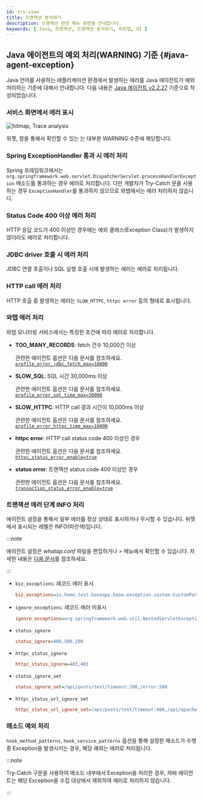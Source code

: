 ```yaml
---
id: trs-view
title: 트랜잭션 분석하기
description: 트랜잭션 관련 메뉴 화면을 안내합니다. 
keywords: [ Java, 트랜잭션, 트랜잭션 분석하기, 히트맵, UI ]
---
```



<Trsview />


## Java 에이전트의 예외 처리(**WARNING**) 기준 {#java-agent-exception}

Java 언어를 사용하는 애플리케이션 환경에서 발생하는 에러를 Java 에이전트가 예외 처리하는 기준에 대해서 안내합니다. 다음 내용은 [Java 에이전트 v2.2.27](../release-notes/java/java-2_2_27) 기준으로 작성되었습니다.


### 서비스 화면에서 에러 표시

![hitmap, Trace analysis](/img/faq/apm-faq-hitmap-error.png)

<Cmdname sid="AA005" className="uitext" /> 위젯, <Cmdname sid="TTL06209" className="uitext" /> 창을 통해서 확인할 수 있는 <Cmdname sid="TTL06087" className="uitext" />는 대부분 <span class="slow">WARNING</span> 수준에 해당합니다.


### Spring ExceptionHandler 통과 시 에러 처리

Spring 프레임워크에서는 `org.springframework.web.servlet.DispatcherServlet.processHandlerException` 메소드를 통과하는 경우 에러로 처리합니다. 다만 개발자가 Try-Catch 문을 사용하는 경우 `ExceptionHandler`를 통과하지 않으므로 와탭에서는 에러 처리하지 않습니다.


### Status Code 400 이상 에러 처리

HTTP 응답 코드가 400 이상인 경우에는 예외 클래스(Exception Class)가 발생하지 않더라도 에러로 처리합니다.


### JDBC driver 호출 시 에러 처리

JDBC 연결 호출이나 SQL 실행 호출 시에 발생하는 에러는 에러로 처리됩니다.


### HTTP call 에러 처리

HTTP 호출 중 발생하는 에러는 `SLOW_HTTPC`, `httpc error` 등의 형태로 표시됩니다.


### 와탭 에러 처리

와탭 모니터링 서비스에서는 특정한 조건에 따라 에러로 처리합니다.

- **TOO_MANY_RECORDS**: fetch 건수 10,000건 이상

  관련한 에이전트 옵션은 다음 문서를 참조하세요. [`profile_error_jdbc_fetch_max=10000`](agent-dbsql#profile_error_jdbc_fetch_max)

- **SLOW_SQL**: SQL 시간 30,000ms 이상

  관련한 에이전트 옵션은 다음 문서를 참조하세요. [`profile_error_sql_time_max=30000`](agent-dbsql#profile_error_sql_time_max)

- **SLOW_HTTPC**: HTTP call 경과 시간이 10,000ms 이상

  관련한 에이전트 옵션은 다음 문서를 참조하세요. [`profile_error_httpc_time_max=10000`](agent-httpcapicall#profile_error_httpc_time_max)

- **httpc error**: HTTP call status code 400 이상인 경우

  관련한 에이전트 옵션은 다음 문서를 참조하세요. [`httpc_status_error_enable=true`](agent-transaction#httpc_status_error_enable)

- **status error**: 트랜잭션 status code 400 이상인 경우

  관련한 에이전트 옵션은 다음 문서를 참조하세요. [`transaction_status_error_enable=true`](agent-transaction#transaction_status_error_enable)

### 트랜잭션 에러 단계 INFO 처리

에이전트 설정을 통해서 일부 에러를 정상 상태로 표시하거나 무시할 수 있습니다. <Cmdname sid="AA005" className="uitext" /> 위젯에서 표시되는 레벨은 <span class="normal">INFO</span>(파란색)입니다.

:::note

에이전트 설정은 *whatap.conf* 파일을 편집하거나 <Cmdname sid="management" className="uitext" /> &gt; <Cmdname sid="agent_configuration" className="uitext" /> 메뉴에서 확인할 수 있습니다. 자세한 내용은 [다음 문서](../java/set-agent)를 참조하세요.

:::

- `biz_exceptions`: 레코드 에러 표시

  ```ini title="whatap.conf"
  biz_exceptions=io.home.test.baseapp.base.exception.custom.CustomParameterizedException
  ```

- `ignore_exceptions`: 레코드 에러 미표시

  ```ini title="whatap.conf"
  ignore_exceptions=org.springframework.web.util.NestedServletException
  ```

- `status_ignore`

  ```ini title="whatap.conf"
  status_ignore=408,500,200
  ```

- `httpc_status_ignore`

  ```ini title="whatap.conf"
  httpc_status_ignore=403,401
  ```

- `status_ignore_set`

  ```ini title="whatap.conf"
  status_ignore_set=/api/posts/test/timeout:200,/error:500
  ```

- `httpc_status_url_ignore_set`

  ```ini title="whatap.conf"
  httpc_status_url_ignore_set=/api/posts/test/timeout:408,/api/apache/httpclient/posts/timeout:500
  ```


### 메소드 예외 처리

`hook_method_patterns`, `hook_service_patterns` 옵션을 통해 설정한 메소드가 수행 중 Exception을 발생시키는 경우, 해당 예외는 에러로 처리됩니다. 

:::note 

Try-Catch 구문을 사용하여 메소드 내부에서 Exception을 처리한 경우, 자바 에이전트는 해당 Exception을 수집 대상에서 제외하여 에러로 처리하지 않습니다.

:::